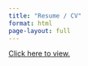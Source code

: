 ```yaml
---
title: "Resume / CV"
format: html
page-layout: full
---
```


::: {.center}
[Click here to view.](Maslow_Resume.pdf){target="_blank"}
:::

<script>
  window.open("Maslow_Resume.pdf", "_blank");
</script>
<script>
  window.location.href = "Maslow_Resume.pdf";